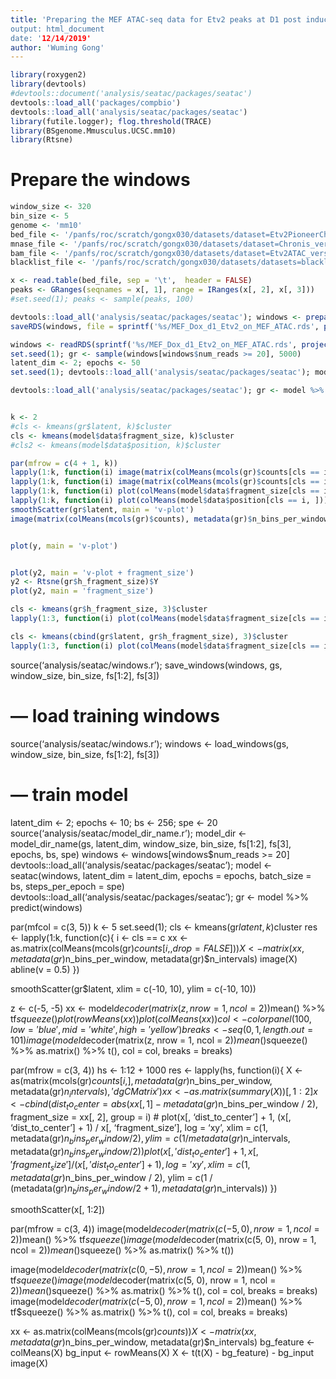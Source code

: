 ```yaml
---
title: 'Preparing the MEF ATAC-seq data for Etv2 peaks at D1 post induction
output: html_document
date: '12/14/2019'
author: 'Wuming Gong'
---
```


```r
library(roxygen2)
library(devtools)
#devtools::document('analysis/seatac/packages/seatac')
devtools::load_all('packages/compbio')
devtools::load_all('analysis/seatac/packages/seatac')
library(futile.logger); flog.threshold(TRACE)
library(BSgenome.Mmusculus.UCSC.mm10)
library(Rtsne)
```


# Prepare the windows
```r
window_size <- 320
bin_size <- 5
genome <- 'mm10'
bed_file <- '/panfs/roc/scratch/gongx030/datasets/dataset=Etv2PioneerChIPseq_version=20191203a/MEF_Dox_d1_Etv2_summits.bed'
mnase_file <- '/panfs/roc/scratch/gongx030/datasets/dataset=Chronis_version=20170519a/MNase_treat_pileup.bw'
bam_file <- '/panfs/roc/scratch/gongx030/datasets/dataset=Etv2ATAC_version=20190228b/MEF_NoDox.bam'
blacklist_file <- '/panfs/roc/scratch/gongx030/datasets/datasets=blacklists_version=20190827a/mm10.blacklist.bed.gz'

x <- read.table(bed_file, sep = '\t',  header = FALSE)
peaks <- GRanges(seqnames = x[, 1], range = IRanges(x[, 2], x[, 3]))
#set.seed(1); peaks <- sample(peaks, 100)

devtools::load_all('analysis/seatac/packages/seatac'); windows <- prepare_windows(peaks, window_size = window_size, bin_size = bin_size, bigwig_files = c(MEF_MNase = mnase_file), bam_files = bam_file, blacklist_file = blacklist_file, genome = BSgenome.Mmusculus.UCSC.mm10)
saveRDS(windows, file = sprintf('%s/MEF_Dox_d1_Etv2_on_MEF_ATAC.rds', project_dir('seatac')))

```

```r
windows <- readRDS(sprintf('%s/MEF_Dox_d1_Etv2_on_MEF_ATAC.rds', project_dir('seatac')))
set.seed(1); gr <- sample(windows[windows$num_reads >= 20], 5000)
latent_dim <- 2; epochs <- 50
set.seed(1); devtools::load_all('analysis/seatac/packages/seatac'); model <- seatac(gr, type = 'vae_20191216c', latent_dim = latent_dim, epochs = epochs)

devtools::load_all('analysis/seatac/packages/seatac'); gr <- model %>% predict(gr)


k <- 2
#cls <- kmeans(gr$latent, k)$cluster
cls <- kmeans(model$data$fragment_size, k)$cluster
#cls2 <- kmeans(model$data$position, k)$cluster

par(mfrow = c(4 + 1, k))
lapply(1:k, function(i) image(matrix(colMeans(mcols(gr)$counts[cls == i, ]) - colMeans(mcols(gr)$counts), metadata(gr)$n_bins_per_window, metadata(gr)$n_intervals), col = colorpanel(100, low = 'blue', mid = 'white', high = 'red')))
lapply(1:k, function(i) image(matrix(colMeans(mcols(gr)$counts[cls == i, ]), metadata(gr)$n_bins_per_window, metadata(gr)$n_intervals), col = colorpanel(100, low = 'blue', mid = 'white', high = 'red')))
lapply(1:k, function(i) plot(colMeans(model$data$fragment_size[cls == i, ])))
lapply(1:k, function(i) plot(colMeans(model$data$position[cls == i, ])))
smoothScatter(gr$latent, main = 'v-plot')
image(matrix(colMeans(mcols(gr)$counts), metadata(gr)$n_bins_per_window, metadata(gr)$n_intervals), col = colorpanel(100, low = 'blue', mid = 'white', high = 'red'))


plot(y, main = 'v-plot')


plot(y2, main = 'v-plot + fragment_size')
y2 <- Rtsne(gr$h_fragment_size)$Y
plot(y2, main = 'fragment_size')

cls <- kmeans(gr$h_fragment_size, 3)$cluster
lapply(1:3, function(i) plot(colMeans(model$data$fragment_size[cls == i, ])))

cls <- kmeans(cbind(gr$latent, gr$h_fragment_size), 3)$cluster
lapply(1:3, function(i) plot(colMeans(model$data$fragment_size[cls == i, ])))


```

source('analysis/seatac/windows.r'); save_windows(windows, gs, window_size, bin_size, fs[1:2], fs[3])

# --- load training windows
source('analysis/seatac/windows.r'); windows <- load_windows(gs, window_size, bin_size, fs[1:2], fs[3])

# --- train model
latent_dim <- 2; epochs <- 10; bs <- 256; spe <- 20
source('analysis/seatac/model_dir_name.r'); model_dir <- model_dir_name(gs, latent_dim, window_size, bin_size, fs[1:2], fs[3], epochs, bs, spe)
windows <- windows[windows$num_reads >= 20]
devtools::load_all('analysis/seatac/packages/seatac'); model <- seatac(windows, latent_dim = latent_dim, epochs = epochs, batch_size = bs, steps_per_epoch = spe)
devtools::load_all('analysis/seatac/packages/seatac'); gr <- model %>% predict(windows)



par(mfcol = c(3, 5))
k <- 5
set.seed(1); cls <- kmeans(gr$latent, k)$cluster
res <- lapply(1:k, function(c){
	i <- cls == c
	xx <- as.matrix(colMeans(mcols(gr)$counts[i, , drop = FALSE]))
	X <- matrix(xx, metadata(gr)$n_bins_per_window, metadata(gr)$n_intervals)
	image(X)
	abline(v = 0.5)
})

smoothScatter(gr$latent, xlim = c(-10, 10), ylim = c(-10, 10))

z <- c(-5, -5)
xx <- model$decoder(matrix(z, nrow = 1, ncol = 2))$mean() %>% tf$squeeze() %>% as.matrix() %>% t()
plot(rowMeans(xx))
plot(colMeans(xx))
col <- colorpanel(100, low = 'blue', mid = 'white', high = 'yellow')
breaks <- seq(0, 1, length.out = 101)
image(model$decoder(matrix(z, nrow = 1, ncol = 2))$mean() %>% tf$squeeze() %>% as.matrix() %>% t(), col = col, breaks = breaks)

par(mfrow = c(3, 4))
hs <- 1:12 + 1000
res <- lapply(hs, function(i){ 
	X <- as(matrix(mcols(gr)$counts[i, ], metadata(gr)$n_bins_per_window, metadata(gr)$n_intervals), 'dgCMatrix')
	xx <- as.matrix(summary(X))[, 1:2]
	x <- cbind(dist_to_center = abs(xx[, 1] -  metadata(gr)$n_bins_per_window / 2), fragment_size = xx[, 2], group = i)
#	plot(x[, 'dist_to_center'] + 1, (x[, 'dist_to_center'] + 1) / x[, 'fragment_size'], log = 'xy', xlim = c(1, metadata(gr)$n_bins_per_window / 2), ylim = c(1 / metadata(gr)$n_intervals, metadata(gr)$n_bins_per_window / 2))
	plot(x[, 'dist_to_center'] + 1, x[, 'fragment_size'] / (x[, 'dist_to_center'] + 1), log = 'xy', xlim = c(1, metadata(gr)$n_bins_per_window / 2), ylim = c(1 / (metadata(gr)$n_bins_per_window / 2 + 1), metadata(gr)$n_intervals))
})

smoothScatter(x[, 1:2])

par(mfrow = c(3, 4))
image(model$decoder(matrix(c(-5, 0), nrow = 1, ncol = 2))$mean() %>% tf$squeeze() %>% as.matrix() %>% t())
image(model$decoder(matrix(c(5, 0), nrow = 1, ncol = 2))$mean() %>% tf$squeeze() %>% as.matrix() %>% t())

image(model$decoder(matrix(c(0, -5), nrow = 1, ncol = 2))$mean() %>% tf$squeeze() %>% as.matrix() %>% t(), col = col, breaks = breaks)
image(model$decoder(matrix(c(5, 0), nrow = 1, ncol = 2))$mean() %>% tf$squeeze() %>% as.matrix() %>% t(), col = col, breaks = breaks)
image(model$decoder(matrix(c(-5, 0), nrow = 1, ncol = 2))$mean() %>% tf$squeeze() %>% as.matrix() %>% t(), col = col, breaks = breaks)

xx <- as.matrix(colMeans(mcols(gr)$counts))
X <- matrix(xx, metadata(gr)$n_bins_per_window, metadata(gr)$n_intervals)
bg_feature <- colMeans(X)
bg_input <- rowMeans(X)
X <- t(t(X) - bg_feature) - bg_input
image(X)

